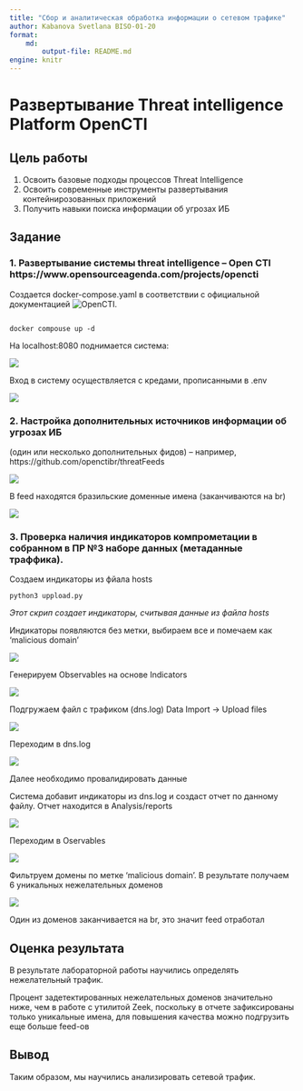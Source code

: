 ```yaml
---
title: "Сбор и аналитическая обработка информации о сетевом трафике"
author: Kabanova Svetlana BISO-01-20
format:
    md:
        output-file: README.md
engine: knitr
---
```


# Развертывание Threat intelligence Platform OpenCTI

## Цель работы
1. Освоить базовые подходы процессов Threat Intelligence
2. Освоить современные инструменты развертывания контейнирозованных приложений
3. Получить навыки поиска информации об угрозах ИБ

## Задание

### 1. Развертывание системы threat intelligence – Open CTI https://www.opensourceagenda.com/projects/opencti

Создается docker-compose.yaml в соответствии с официальной документацией ![OpenCTI](https://github.com/OpenCTI-Platform/docker/blob/master/docker-compose.yml).
```r
```

```
docker compouse up -d
```

На localhost:8080 поднимается система:

![](img/opencti1.png)

Вход в систему осуществляется с кредами, прописанными в .env

![](img/opencti2_home_page.png)

### 2. Настройка дополнительныx источников информации об угрозах ИБ 
(один или несколько дополнительных фидов) – например, https://github.com/openctibr/threatFeeds

![](img/opencti_feed.jpeg)

В feed находятся бразильские доменные имена (заканчиваются на br)

![](img/opencti_feed_validation.jpeg)

### 3. Проверка наличия индикаторов компрометации в собранном в ПР №3 наборе данных (метаданные траффика).

Создаем индикаторы из фйала hosts

```
python3 uppload.py
```
*Этот скрип создает индикаторы, считывая данные из файла hosts*

Индикаторы появляются без метки, выбираем все и помечаем как 'malicious domain'

![](img/opencti3.jpg)

Генерируем Observables на основе Indicators

![](img/opencti_generate.jpg)

Подгружаем файл с трафиком (dns.log)
Data Import -> Upload files

![](img/opencti_feed.png)

Переходим в dns.log 

![](img/opencti5.jpeg)

Далее необходимо провалидировать данные

Система добавит индикаторы из dns.log и создаст отчет по данному файлу. Отчет находится в Analysis/reports

![](img/opencti6_analysis.png)

Переходим в Oservables 

![](img/opencti7_observables.png)

Фильтруем домены по метке 'malicious domain'. В результате получаем 6 уникальных нежелательных доменов 

![](img/opencti_detect.jpeg)

Один из доменов заканчивается на br, это значит feed отработал

## Оценка результата
В результате лабораторной работы научились определять нежелательный трафик.

Процент задетектированных нежелательных доменов значительно ниже, чем в работе с утилитой Zeek, поскольку в отчете зафиксированы только уникальные имена, для повышения качества можно подгрузить еще больше feed-ов

## Вывод
Таким образом, мы научились анализировать сетевой трафик.